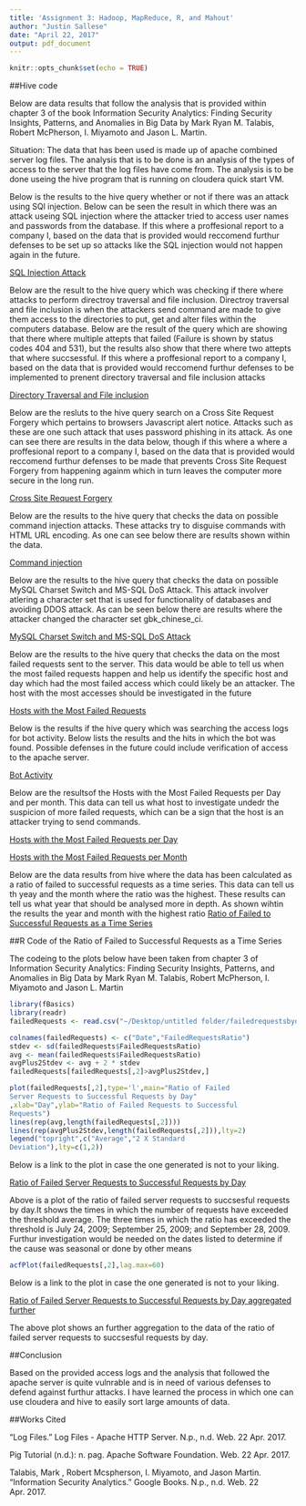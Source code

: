 ```yaml
---
title: 'Assignment 3: Hadoop, MapReduce, R, and Mahout'
author: "Justin Sallese"
date: "April 22, 2017"
output: pdf_document
---
```


```r
knitr::opts_chunk$set(echo = TRUE)
```


##Hive code

  Below are data results that follow the analysis that is provided within chapter 3 of the book Information
Security Analytics: Finding Security Insights, Patterns, and Anomalies in Big Data by  Mark Ryan M. Talabis,
Robert McPherson, I. Miyamoto and Jason L. Martin.

  Situation: The data that has been used is made up of apache combined server log files. The analysis that is to be
done is an analysis of the types of access to the server that the log files have come from. The analysis is to be
done useing the hive program that is running on cloudera quick start VM.


  Below is the results to the hive query whether or not if there was an attack using SQl injection. Below can be 
seen the result in which there was an attack useing SQL injection where the attacker tried to access user names 
and passwords from the database. If this where a proffesional report to a company I, based on the data that is
provided would reccomend furthur defenses to be set up so attacks like the SQL injection would not happen again 
in the future.

[SQL Injection Attack](https://github.com/jsallese/Assignment3/blob/master/cloudera-quickstart-vm-5.10.0-0-vmware-2017-04-21-23-12-56.png)


  Below are the result to the hive query which was checking if there 
where attacks to perform directroy traversal and file inclusion. 
Directroy traversal and file inclusion is when the attackers send 
command are made to give them access to the directories to put, get 
and alter files within the computers database. Below are the result 
of the query which are showing that there where multiple attepts 
that failed (Failure is shown by status codes 404 and 531), but the 
results also show that there where two attepts that where 
succsessful. If this where a proffesional report to a company I, 
based on the data that is provided would reccomend furthur defenses 
to be implemented to prenent directory traversal and file inclusion 
attacks

[Directory Traversal and File inclusion](https://github.com/jsallese/Assignment3/blob/master/cloudera-quickstart-vm-5.10.0-0-vmware-2017-04-21-23-16-13.png)

  Below are the resluts to the hive query search on a Cross Site Request Forgery which pertains
to browsers Javascript alert notice. Attacks such as these are one such attack that uses password phishing
in its attack. As one can see there are results in the data below, though  if this where a where 
a proffesional report to a company I, based on the data that is provided would reccomend furthur defenses
to be made that prevents  Cross Site Request Forgery from happening againm which in turn leaves 
the computer more secure in the long run.

[Cross Site Request Forgery](https://github.com/jsallese/Assignment3/blob/master/cloudera-quickstart-vm-5.10.0-0-vmware-2017-04-21-23-23-37.png)

  Below are the results to the hive query that checks the data on possible command injection 
attacks. These attacks try to disguise commands with HTML URL encoding. As one can see below 
there are results shown within the data.

[Command injection](https://github.com/jsallese/Assignment3/blob/master/cloudera-quickstart-vm-5.10.0-0-vmware-2017-04-21-23-28-39.png)

  Below are the results to the hive query that checks the data on possible MySQL Charset Switch
and MS-SQL DoS Attack. This attack involver atlering a character set that is used for 
functionality of databases and avoiding DDOS attack. As can be seen below there are results 
where the attacker changed the character set gbk_chinese_ci. 

[MySQL Charset Switch and MS-SQL DoS Attack](https://github.com/jsallese/Assignment3/blob/master/cloudera-quickstart-vm-5.10.0-0-vmware-2017-04-21-23-30-20.png)

  Below are the results to the hive query that checks the data on the most failed requests sent
to the server. This data would be able to tell us when the most failed requests happen and 
help us identify the specific host and day which had the most failed access which could 
likely be an attacker. The host with the most accesses should be investigated in the future

[Hosts with the Most Failed Requests](https://github.com/jsallese/Assignment3/blob/master/cloudera-quickstart-vm-5.10.0-0-vmware-2017-04-21-23-47-26.png)

  Below is the results if the hive query which was searching the access logs for bot activity.
Below lists the results and the hits in which the bot was found. Possible defenses in the
future could include verification of access to the apache server. 

[Bot Activity](https://github.com/jsallese/Assignment3/blob/master/cloudera-quickstart-vm-5.10.0-0-vmware-2017-04-21-23-53-41.png)

  Below are the resultsof the Hosts with the Most Failed Requests per Day and per month. This
data can tell us what host to investigate undedr the suspicion of more failed requests, which
can be a sign that the host is an attacker trying to send commands.

[Hosts with the Most Failed Requests per Day ](https://github.com/jsallese/Assignment3/blob/master/cloudera-quickstart-vm-5.10.0-0-vmware-2017-04-22-00-00-34.png)

[Hosts with the Most Failed Requests per Month](https://github.com/jsallese/Assignment3/blob/master/cloudera-quickstart-vm-5.10.0-0-vmware-2017-04-22-00-02-53.png)

  Below are the data results from hive where the data has been calculated as a ratio of failed 
to successful requests as a time series. This data can tell us th yeay and the month where 
the ratio was the highest. These results can tell us what year that should be analysed more 
in depth. As shown wihtin the results the year and month with the highest ratio
[Ratio of Failed to Successful Requests as a Time Series](https://github.com/jsallese/Assignment3/blob/master/cloudera-quickstart-vm-5.10.0-0-vmware-2017-04-22-18-37-45.png)


##R Code of the Ratio of Failed to Successful Requests as a Time Series

  The codeing to the plots below have been taken from
chapter 3 of Information Security Analytics: Finding
Security Insights, Patterns, and Anomalies in Big Data
by  Mark Ryan M. Talabis, Robert McPherson, I. Miyamoto
and Jason L. Martin

```r
library(fBasics)
library(readr)
failedRequests <- read.csv("~/Desktop/untitled folder/failedrequestsbyday.csv")

colnames(failedRequests) <- c("Date","FailedRequestsRatio")
stdev <- sd(failedRequests$FailedRequestsRatio) 
avg <- mean(failedRequests$FailedRequestsRatio) 
avgPlus2Stdev <- avg + 2 * stdev 
failedRequests[failedRequests[,2]>avgPlus2Stdev,]

plot(failedRequests[,2],type='l',main="Ratio of Failed 
Server Requests to Successful Requests by Day" 
,xlab="Day",ylab="Ratio of Failed Requests to Successful 
Requests")
lines(rep(avg,length(failedRequests[,2])))
lines(rep(avgPlus2Stdev,length(failedRequests[,2])),lty=2)
legend("topright",c("Average","2 X Standard 
Deviation"),lty=c(1,2))
```

Below is a link to the plot in case the one generated is not to your liking.

[Ratio of Failed Server Requests to Successful Requests by Day](https://github.com/jsallese/Assignment3/blob/master/Ratio%20of%20Failed%20Server%20Requests%20to%20Successful%20Requests%20by%20Day.jpeg)


  Above is a plot of the ratio of failed server requests to
succsesful requests by day.It shows the times in which the
number of requests have exceeded the threshold average.
The three times in which the ratio has exceeded the
threshold is July 24, 2009; September 25, 2009; and
September 28, 2009. Furthur investigation would be needed
on the dates listed to determine if the cause was seasonal or done by other means

```r
acfPlot(failedRequests[,2],lag.max=60)
```

Below is a link to the plot in case the one generated is not to your liking.

[Ratio of Failed Server Requests to Successful Requests by Day aggregated further](https://github.com/jsallese/Assignment3/blob/master/Ratio%20of%20Failed%20Server20Requests%20to%20Successful%20Requests%20by%20Day.jpeg)

  The above plot shows an further aggregation to the data of
the ratio of failed server requests to succsesful requests
by day.

##Conclusion

Based on the provided access logs and the analysis that followed the apache server is quite 
vulnrable and is in need of various defenses to defend against furthur attacks. I have learned 
the process in which one can use cloudera and hive to easily sort large amounts of data.


##Works Cited

"Log Files." Log Files - Apache HTTP Server. N.p., n.d. Web. 22 Apr. 2017.

Pig Tutorial (n.d.): n. pag. Apache Software Foundation. Web. 22 Apr. 2017.

Talabis, Mark , Robert Mcspherson, I. Miyamoto, and Jason Martin. "Information Security Analytics." 
Google Books. N.p., n.d. Web. 22 Apr. 2017.



